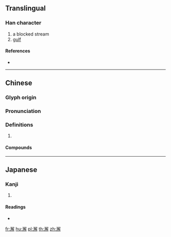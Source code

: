 {{character info/new}}
==Translingual==

===Han character===
{{Han char|rn=85|rad=水|as=13|sn=16|four=37152|canj=ENBQ|ids=⿰氵解}}

# a blocked stream
# [[gulf]]

====References====
* {{Han ref|kx=0652.470|dkj=18387|dj=1063.020|hdz=31762.030|uh=6FA5|ud=28581|bh=E9F7|bd=59895}}

----

==Chinese==
{{zh-forms}}

===Glyph origin===
{{Han etym}}

===Pronunciation===
{{zh-pron
|m=xiè
|c=haai5
|mc=y
|oc=y
|cat=
}}

===Definitions===
{{zh-hanzi}}

# {{rfdef|zh}}

====Compounds====
{{zh-der|澥谷|渤澥}}

----

==Japanese==

===Kanji===
{{ja-kanji|grade=|rs=水13}}

# {{defn|lang=ja|sort=水13}}

====Readings====
* {{ja-readings|on=[[かい]] (kai), [[げ]] (ge)|kun=}}

[[fr:澥]]
[[hu:澥]]
[[pl:澥]]
[[th:澥]]
[[zh:澥]]